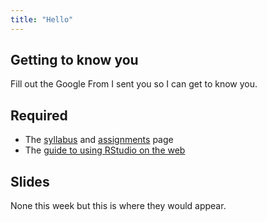 ```yaml
---
title: "Hello"
---
```



## Getting to know you

Fill out the Google From I sent you so I can get to know you. 


## Required

- The [syllabus](/index.html) and [assignments](/assignment/index.html) page
- The [guide to using RStudio on the web](/guides/install.html#rstudio-on-the-web-option-1)


## Slides

None this week but this is where they would appear.




